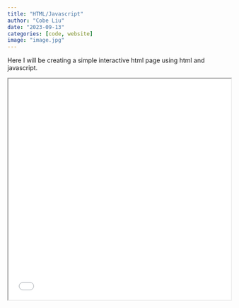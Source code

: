 ```yaml
---
title: "HTML/Javascript"
author: "Cobe Liu"
date: "2023-09-13"
categories: [code, website]
image: "image.jpg"
---
```


Here I will be creating a simple interactive html page using html and javascript.

```{=html}
<iframe src="simple.html" width="100%" height="500px"></iframe>
```